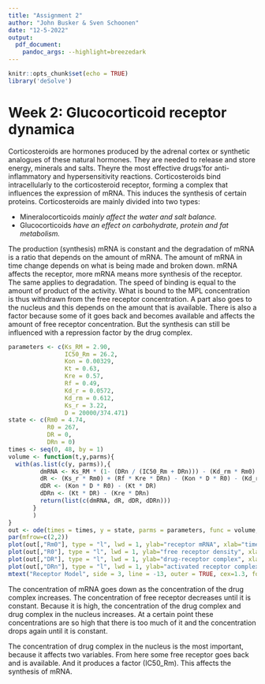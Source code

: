```yaml
---
title: "Assignment 2"
author: "John Busker & Sven Schoonen"
date: "12-5-2022"
output:
  pdf_document: 
    pandoc_args: --highlight=breezedark
---
```


```r
knitr::opts_chunk$set(echo = TRUE)
library('deSolve')
```
# Week 2: Glucocorticoid receptor dynamica

Corticosteroids are hormones produced by the adrenal cortex or synthetic analogues of these natural hormones. They are needed to release and store energy, minerals and salts. Theyre the most effective drugs'for anti-inflammatory and hypersensitivity reactions. Corticosteroids bind intracellularly to the corticosteroid receptor, forming a complex that influences the expression of mRNA. This induces the synthesis of certain proteins. Corticosteroids are mainly divided into two types:  

* Mineralocorticoids  *mainly affect the water and salt balance.*  
* Glucocorticoids *have an effect on carbohydrate, protein and fat metabolism.*


The production (synthesis) mRNA is constant and the degradation of mRNA is a ratio that depends on the amount of mRNA. The amount of mRNA in time change depends on what is being made and broken down. mRNA affects the receptor, more mRNA means more synthesis of the receptor. The same applies to degradation. The speed of binding is equal to the amount of product of the activity. What is bound to the MPL concentration is thus withdrawn from the free receptor concentration. A part also goes to the nucleus and this depends on the amount that is available. There is also a factor because some of it goes back and becomes available and affects the amount of free receptor concentration. But the synthesis can still be influenced with a repression factor by the drug complex.


```r
parameters <- c(Ks_RM = 2.90,
                IC50_Rm = 26.2,
                Kon = 0.00329,
                Kt = 0.63,
                Kre = 0.57,
                Rf = 0.49,
                Kd_r = 0.0572,
                Kd_rm = 0.612,
                Ks_r = 3.22,
                D = 20000/374.471)
state <- c(Rm0 = 4.74,
           R0 = 267,
           DR = 0,
           DRn = 0)
times <- seq(0, 48, by = 1)
volume <- function(t,y,parms){
  with(as.list(c(y, parms)),{
         dmRNA <- Ks_RM * (1- (DRn / (IC50_Rm + DRn))) - (Kd_rm * Rm0)
         dR <- (Ks_r * Rm0) + (Rf * Kre * DRn) - (Kon * D * R0) - (Kd_r * R0)
         dDR <- (Kon * D * R0) - (Kt * DR)
         dDRn <- (Kt * DR) - (Kre * DRn)
         return(list(c(dmRNA, dR, dDR, dDRn)))
       }
       )
}
out <- ode(times = times, y = state, parms = parameters, func = volume, method="euler")
par(mfrow=c(2,2))
plot(out[,"Rm0"], type = "l", lwd = 1, ylab="receptor mRNA", xlab="time", xlim=c(0, 48), ylim=c(0, 5))
plot(out[,"R0"], type = "l", lwd = 1, ylab="free receptor density", xlab="time", xlim=c(0, 48), ylim=c(0, 300))
plot(out[,"DR"], type = "l", lwd = 1, ylab="drug-receptor complex", xlab="time", xlim=c(0, 48), ylim=c(0, 60))
plot(out[,"DRn"], type = "l", lwd = 1, ylab="activated receptor complex", xlab="time", xlim=c(0, 48), ylim=c(0, 60))
mtext("Receptor Model", side = 3, line = -13, outer = TRUE, cex=1.3, font=1.3)
```

The concentration of mRNA goes down as the concentration of the drug complex increases. The concentration of free receptor decreases until it is constant. Because it is high, the concentration of the drug complex and drug complex in the nucleus increases. At a certain point these concentrations are so high that there is too much of it and the concentration drops again until it is constant.

The concentration of drug complex in the nucleus is the most important, because it affects two variables. From here some free receptor goes back and is available. And it produces a factor (IC50_Rm). This affects the synthesis of mRNA.
